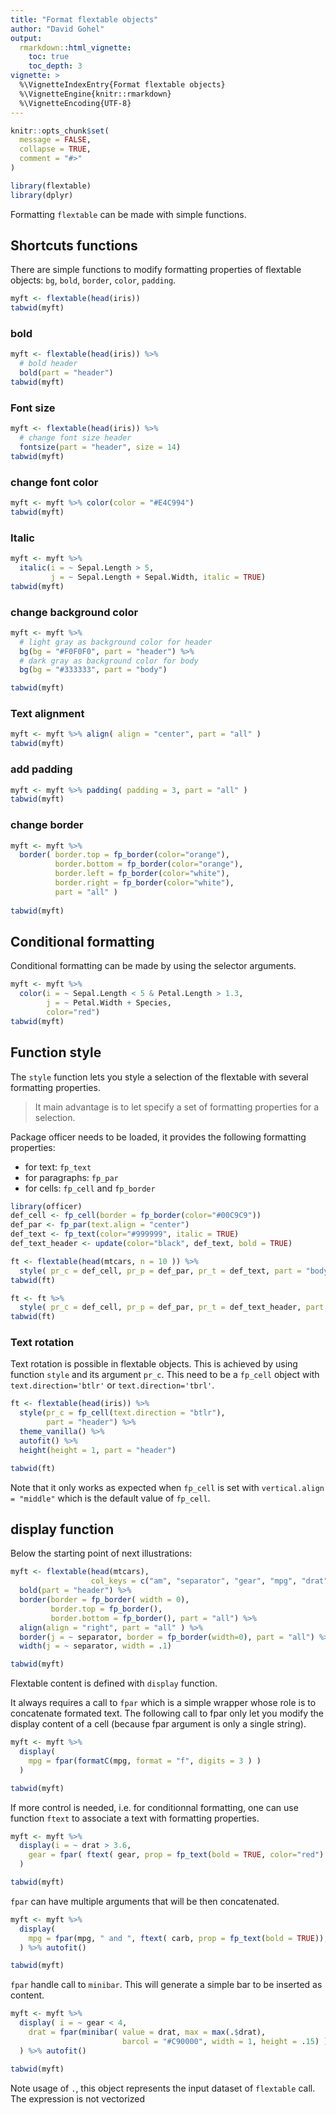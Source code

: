 ```yaml
---
title: "Format flextable objects"
author: "David Gohel"
output: 
  rmarkdown::html_vignette:
    toc: true 
    toc_depth: 3
vignette: >
  %\VignetteIndexEntry{Format flextable objects}
  %\VignetteEngine{knitr::rmarkdown}
  %\VignetteEncoding{UTF-8}
---
```


```r
knitr::opts_chunk$set(
  message = FALSE,
  collapse = TRUE,
  comment = "#>"
)
```

```r
library(flextable)
library(dplyr)
```

Formatting `flextable` can be made with simple functions. 

## Shortcuts functions

There are simple functions to modify formatting properties of flextable objects: `bg`, `bold`, `border`, `color`, `padding`.

```r
myft <- flextable(head(iris))
tabwid(myft)
```

### bold

```r
myft <- flextable(head(iris)) %>% 
  # bold header
  bold(part = "header") 
tabwid(myft)
```

### Font size

```r
myft <- flextable(head(iris)) %>% 
  # change font size header
  fontsize(part = "header", size = 14) 
tabwid(myft)
```

### change font color

```r
myft <- myft %>% color(color = "#E4C994")
tabwid(myft)
```

### Italic

```r
myft <- myft %>% 
  italic(i = ~ Sepal.Length > 5, 
         j = ~ Sepal.Length + Sepal.Width, italic = TRUE)
tabwid(myft)
```

### change background color

```r
myft <- myft %>% 
  # light gray as background color for header
  bg(bg = "#F0F0F0", part = "header") %>% 
  # dark gray as background color for body
  bg(bg = "#333333", part = "body")

tabwid(myft)
```

### Text alignment

```r
myft <- myft %>% align( align = "center", part = "all" )
tabwid(myft)
```


### add padding

```r
myft <- myft %>% padding( padding = 3, part = "all" )
tabwid(myft)
```

### change border

```r
myft <- myft %>% 
  border( border.top = fp_border(color="orange"), 
          border.bottom = fp_border(color="orange"), 
          border.left = fp_border(color="white"), 
          border.right = fp_border(color="white"), 
          part = "all" )
  
tabwid(myft)
```


## Conditional formatting


Conditional formatting can be made by using the selector arguments.

```r
myft <- myft %>% 
  color(i = ~ Sepal.Length < 5 & Petal.Length > 1.3, 
        j = ~ Petal.Width + Species, 
        color="red") 
tabwid(myft)
```



## Function style

The `style` function lets you style a selection of the flextable with several formatting properties. 

> It main advantage is to let specify a set of formatting properties for a selection. 

Package officer needs to be loaded, it provides the following formatting properties:

* for text: `fp_text`
* for paragraphs: `fp_par`
* for cells: `fp_cell` and `fp_border`


```r
library(officer)
def_cell <- fp_cell(border = fp_border(color="#00C9C9"))
def_par <- fp_par(text.align = "center")
def_text <- fp_text(color="#999999", italic = TRUE)
def_text_header <- update(color="black", def_text, bold = TRUE)

ft <- flextable(head(mtcars, n = 10 )) %>% 
  style( pr_c = def_cell, pr_p = def_par, pr_t = def_text, part = "body")  
tabwid(ft)

ft <- ft %>% 
  style( pr_c = def_cell, pr_p = def_par, pr_t = def_text_header, part = "header")  
tabwid(ft)
```

### Text rotation 

Text rotation is possible in flextable objects. This is achieved by using function `style` and its argument `pr_c`. This need to be a 
`fp_cell` object with `text.direction='btlr'` or `text.direction='tbrl'`.

```r
ft <- flextable(head(iris)) %>% 
  style(pr_c = fp_cell(text.direction = "btlr"), 
        part = "header") %>% 
  theme_vanilla() %>% 
  autofit() %>% 
  height(height = 1, part = "header")

tabwid(ft)
```

Note that it only works as expected when `fp_cell` is set 
with `vertical.align = "middle"` which is the default value 
of `fp_cell`. 

## display function

Below the starting point of next illustrations:

```r
myft <- flextable(head(mtcars), 
                  col_keys = c("am", "separator", "gear", "mpg", "drat" )) %>% 
  bold(part = "header") %>% 
  border(border = fp_border( width = 0), 
         border.top = fp_border(), 
         border.bottom = fp_border(), part = "all") %>% 
  align(align = "right", part = "all" ) %>%
  border(j = ~ separator, border = fp_border(width=0), part = "all") %>% 
  width(j = ~ separator, width = .1)

tabwid(myft)
```

Flextable content is defined with `display` function. 

It always requires a call to `fpar` which is a simple wrapper whose role is to concatenate  formated text. The following call to fpar only let you modify the display content of a cell (because fpar argument is only a single string). 

```r
myft <- myft %>%
  display( 
    mpg = fpar(formatC(mpg, format = "f", digits = 3 ) ) 
  )

tabwid(myft)
```

If more control is needed, i.e. for conditionnal formatting, one can use function `ftext` to associate a text with formatting properties.

```r
myft <- myft %>%
  display(i = ~ drat > 3.6, 
    gear = fpar( ftext( gear, prop = fp_text(bold = TRUE, color="red") ) )
  )

tabwid(myft)
```

`fpar` can have multiple arguments that will be then concatenated.

```r
myft <- myft %>%
  display(
    mpg = fpar(mpg, " and ", ftext( carb, prop = fp_text(bold = TRUE)), " carb(s)." ) 
  ) %>% autofit()

tabwid(myft)
```

`fpar` handle call to `minibar`. This will generate a simple bar to be inserted as content.

```r
myft <- myft %>%
  display( i = ~ gear < 4,
    drat = fpar(minibar( value = drat, max = max(.$drat), 
                         barcol = "#C90000", width = 1, height = .15) )
  ) %>% autofit()

tabwid(myft)
```

Note usage of `.`, this object represents the input dataset of `flextable` call. The expression is not vectorized 





